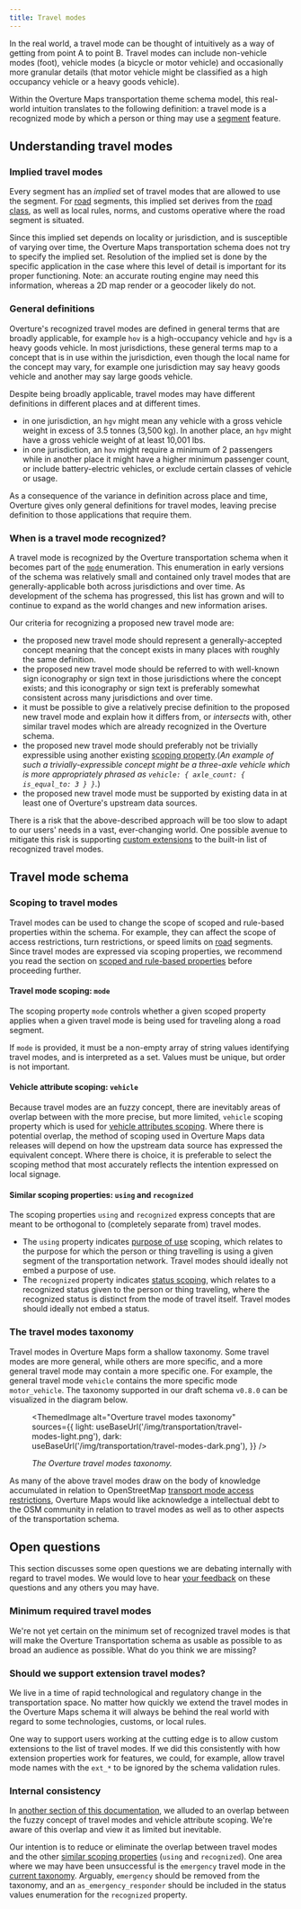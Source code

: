 ```yaml
---
title: Travel modes
---
```



In the real world, a travel mode can be thought of intuitively as a way
of getting from point A to point B. Travel modes can include non-vehicle
modes (foot), vehicle modes (a bicycle or motor vehicle) and
occasionally more granular details (that motor vehicle might be
classified as a high occupancy vehicle or a heavy goods vehicle).

Within the Overture Maps transportation theme schema model, this real-world
intuition translates to the following definition: a travel mode is a
recognized mode by which a person or thing may use a [segment](/schema/reference/transportation/segment) feature.

## Understanding travel modes

### Implied travel modes

Every segment has an *implied* set of travel modes that are allowed to use the segment. For [road](/schema/attributes/transportation/roads) segments, this implied set derives
from the [road class](/schema/attributes/transportation/roads#road-class), as well as local rules, norms, and customs operative where the road segment is situated.

Since this implied set depends on locality or jurisdiction, and is
susceptible of varying over time, the Overture Maps transportation schema
does not try to specify the implied set. Resolution of the implied set
is done by the specific application in the case where this level of
detail is important for its proper functioning. Note: an accurate routing
engine may need this information, whereas a 2D map render or a geocoder
likely do not.

### General definitions

Overture's recognized travel modes are defined in general terms that are
broadly applicable, for example `hov` is a high-occupancy vehicle and
`hgv` is a heavy goods vehicle. In most jurisdictions, these general
terms map to a concept that is in use within the jurisdiction, even
though the local name for the concept may vary, for example one
jurisdiction may say heavy goods vehicle and another may say
large goods vehicle.

Despite being broadly applicable, travel modes may have different
definitions in different places and at different times.

- in one jurisdiction, an `hgv` might mean any vehicle with a gross
  vehicle weight in excess of 3.5 tonnes (3,500 kg). In another place,
  an `hgv` might have a gross vehicle weight of at least 10,001 lbs.
- in one jurisdiction, an `hov` might require a minimum of 2 passengers
  while in another place it might have a higher minimum passenger count,
  or include battery-electric vehicles, or exclude certain classes of
  vehicle or usage.

As a consequence of the variance in definition across place and time,
Overture gives only general definitions for travel modes, leaving
precise definition to those applications that require them.

### When is a travel mode recognized?

A travel mode is recognized by the Overture transportation schema when
it becomes part of the [`mode`](https://github.com/OvertureMaps/schema/blob/5f82f1d6a916031cb32730e1fac7e1a353f10c60/schema/transportation/segment.yaml#L103)
enumeration. This enumeration in early versions of the schema was relatively small and contained only travel modes that are generally-applicable both across jurisdictions and over time. As development of the schema has progressed, this list has grown and will to continue to expand as the world changes and new information arises.

Our criteria for recognizing a proposed new travel mode are:

- the proposed new travel mode should represent a generally-accepted
   concept meaning that the concept exists in many places with roughly
   the same definition.
- the proposed new travel mode should be referred to with well-known
   sign iconography or sign text in those jurisdictions where the
   concept exists; and this iconography or sign text is preferably
   somewhat consistent across many jurisdictions and over time.
- it must be possible to give a relatively precise definition to the
   proposed new travel mode and explain how it differs from, or
   *intersects* with, other similar travel modes which are already
   recognized in the Overture schema.
- the proposed new travel mode should preferably not be trivially
   expressible using another existing [scoping property](/schema/attributes/scoping-rules#scoped-values-and-scoping-properties).(*An example of such a trivially-expressible concept might be a three-axle vehicle which is more appropriately phrased as `vehicle: { axle_count: { is_equal_to: 3 } }`.*)
- the proposed new travel mode must be supported by existing data in at
   least one of Overture's upstream data sources.

There is a risk that the above-described approach will be too slow to
adapt to our users' needs in a vast, ever-changing world. One possible
avenue to mitigate this risk is supporting [custom extensions](#should-we-support-extension-travel-modes) to the built-in list of recognized travel modes.

## Travel mode schema

### Scoping to travel modes

Travel modes can be used to change the scope of scoped and rule-based
properties within the schema. For example, they can affect the scope of access restrictions, turn restrictions, or speed limits on [road](/schema/attributes/transportation/roads) segments. Since travel modes are expressed via scoping properties, we recommend you read the section on [scoped and rule-based properties](/schema/attributes/scoping-rules) before proceeding further.

#### Travel mode scoping: `mode`

The scoping property `mode` controls whether a given scoped property
applies when a given travel mode is being used for traveling along a
road segment.

If `mode` is provided, it must be a non-empty array of string values
identifying travel modes, and is interpreted as a set. Values must be
unique, but order is not important.

#### Vehicle attribute scoping: `vehicle`

Because travel modes are an fuzzy concept, there are inevitably areas
of overlap between with the more precise, but more limited, `vehicle`
scoping property which is used for [vehicle attributes scoping](/schema/attributes/scoping-rules#vehicle-attributes-scoping). Where there is potential overlap, the method of scoping used in Overture Maps data releases will depend on how the upstream data source has expressed the equivalent concept. Where there is choice, it is preferable to select the scoping method that most accurately reflects the intention expressed on local signage.

#### Similar scoping properties: `using` and `recognized`

The scoping properties `using` and `recognized` express concepts that
are meant to be orthogonal to (completely separate from) travel modes.

- The `using` property indicates [purpose of use](/schema/attributes/scoping-rules#purpose-of-use-scoping) scoping, which relates to the purpose for which the person or thing travelling is using a given segment of the transportation network. Travel modes should ideally not embed a purpose of use.
- The `recognized` property indicates [status scoping](/schema/attributes/scoping-rules#status-scoping-membership-in-a-recognized-group), which relates to a recognized status given to the person or thing traveling, where the recognized status is distinct from the mode of travel itself. Travel modes should ideally not embed a status.

### The travel modes taxonomy

Travel modes in Overture Maps form a shallow taxonomy. Some travel modes are
more general, while others are more specific, and a more general travel
mode may contain a more specific one. For example, the general travel
mode `vehicle` contains the more specific mode `motor_vehicle`. The
taxonomy supported in our draft schema `v0.8.0` can be visualized in the
diagram below.

<figure>

<div style={{textAlign: 'center'}}>

<ThemedImage
  alt="Overture travel modes taxonomy"
  sources={{
    light: useBaseUrl('/img/transportation/travel-modes-light.png'),
    dark: useBaseUrl('/img/transportation/travel-modes-dark.png'),
  }}
/>

</div>

<figcaption>

<div style={{ textAlign: "center" }}>

*The Overture travel modes taxonomy.*

</div>

</figcaption>

</figure>

As many of the above travel modes draw on the body of knowledge
accumulated in relation to OpenStreetMap
[transport mode access restrictions](https://wiki.openstreetmap.org/wiki/Key:access#Transport_mode_restrictions),
Overture Maps would like acknowledge a intellectual debt to the OSM community in
relation to travel modes as well as to other aspects of the transportation schema.

## Open questions

This section discusses some open questions we are debating internally with
regard to travel modes. We would love to hear [your feedback](https://github.com/OvertureMaps/schema/discussions) on these questions and any others you may have.

### Minimum required travel modes

We're not yet certain on the minimum set of recognized travel modes is
that will make the Overture Transportation schema as usable as possible
to as broad an audience as possible. What do you think we are missing?

### Should we support extension travel modes?

<!--
TODO: This open question relates to the feature request
      https://github.com/OvertureMaps/schema-wg/issues/157.

      We should update or delete the content of this documentation based
      on what happens with that feature request.
-->

We live in a time of rapid technological and regulatory change in
the transportation space. No matter how quickly we extend the travel modes in the Overture Maps schema it will always be behind the real world with regard to some technologies, customs, or local rules.

One way to support users working at the cutting edge is to allow custom extensions to
the list of travel modes. If we did this consistently with how extension
properties <!-- TODO: This should be a link to a heading in the main
schema documentation, but that heading needs to be written first. -->
work for features, we could, for example, allow travel mode names with
the `ext_*` to be ignored by the schema validation rules.

### Internal consistency

In [another section of this documentation](#vehicle-attribute-scoping-vehicle), we alluded to an overlap between the fuzzy concept of travel modes and vehicle attribute
scoping. We're aware of this overlap and view it as limited but inevitable.

Our intention is to reduce or eliminate the overlap between travel modes and the other [similar scoping properties](#similar-scoping-properties-using-and-recognized)
(`using` and `recognized`). One area where we may have been unsuccessful
is the `emergency` travel mode in the [current taxonomy](#the-travel-modes-taxonomy).
Arguably, `emergency` should be removed from the taxonomy, and an
`as_emergency_responder` should be included in the status values enumeration for the `recognized` property.
